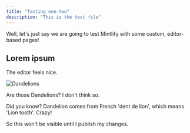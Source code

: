 ```yaml
---
title: "Testing one-two"
description: "This is the test file"
---
```


<Info>
  Well, let's just say we are going to test Mintlify with some custom, editor-based pages!
</Info>

## Lorem ipsum

The editor feels nice.

![Dandelions](/images/DSC_9299.JPG)

Are those Dandelions? I don't think so.

<Tip>
  Did you know? Dandelion comes from French 'dent de lion', which means 'Lion tooth'. Crazy!
</Tip>

So this won't be visible until I publish my changes.